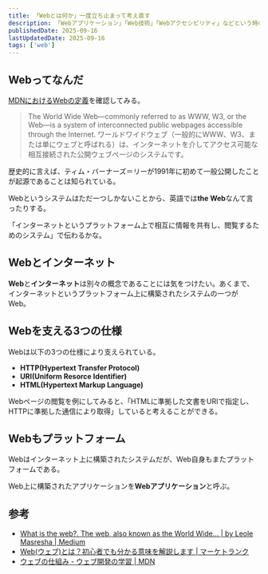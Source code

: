 ```yaml
---
title: 「Webとは何か」一度立ち止まって考え直す
description: 「Webアプリケーション」「Web技術」「Webアクセシビリティ」などという時の「Web」って一体なんなのか人に説明する時に困ったので、もう一度整理してみる。
publishedDate: 2025-09-16
lastUpdatedDate: 2025-09-16
tags: ['web']
---
```


## Webってなんだ

[MDNにおけるWebの定義](https://developer.mozilla.org/en-US/docs/Glossary/World_Wide_Web)を確認してみる。

> The World Wide Web—commonly referred to as WWW, W3, or the Web—is a system of interconnected public webpages accessible through the Internet.
> ワールドワイドウェブ（一般的にWWW、W3、または単にウェブと呼ばれる）は、インターネットを介してアクセス可能な相互接続された公開ウェブページのシステムです。

歴史的に言えば、ティム・バーナーズ＝リーが1991年に初めて一般公開したことが起源であることは知られている。

Webというシステムはただ一つしかないことから、英語では**the Web**なんて言ったりする。

「インターネットというプラットフォーム上で相互に情報を共有し、閲覧するためのシステム」で伝わるかな。

## Webとインターネット

**Web**と**インターネット**は別々の概念であることには気をつけたい。あくまで、インターネットというプラットフォーム上に構築されたシステムの一つがWeb。

## Webを支える3つの仕様

Webは以下の3つの仕様により支えられている。

* **HTTP(Hypertext Transfer Protocol)**
* **URI(Uniform Resorce Identifier)**
* **HTML(Hypertext Markup Language)**

Webページの閲覧を例にしてみると、「HTMLに準拠した文書をURIで指定し、HTTPに準拠した通信により取得」していると考えることができる。

## Webもプラットフォーム

Webはインターネット上に構築されたシステムだが、Web自身もまたプラットフォームである。

Web上に構築されたアプリケーションを**Webアプリケーション**と呼ぶ。

## 参考

* [What is the web?. The web, also known as the World Wide… | by Leole Masresha | Medium](https://medium.com/@fetamasr/what-is-the-web-213d6c2c5987)
* [Web(ウェブ)とは？初心者でも分かる意味を解説します | マーケトランク](https://www.profuture.co.jp/mk/column/what-is-web)
* [ウェブの仕組み - ウェブ開発の学習 | MDN](https://developer.mozilla.org/ja/docs/Learn_web_development/Howto/Web_mechanics)

